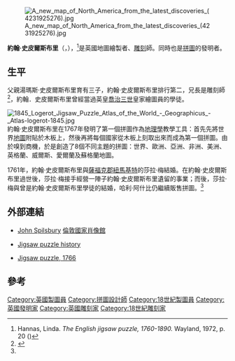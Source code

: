 [[File:A_new_map_of_North_America_from_the_latest_discoveries_(4231925276).jpg|thumb]]

'''約翰·史皮爾斯布里'''（{{lang-en|John Spilsbury}}，{{BD|1739年||1769年|04月3日|catIdx=J約}}），<ref>Hannas, Linda. ''The English jigsaw puzzle, 1760-1890.'' Wayland, 1972, p. 20 ({{Google books|NLsKAQAAIAAJ|preview|page=20}})</ref>是英國地圖繪製者、[[雕刻|雕刻]]師。同時也是[[拼圖|拼圖]]的發明者。

==生平==
父親湯瑪斯·史皮爾斯布里育有三子，約翰·史皮爾斯布里排行第二，兄長是雕刻師{{tsl|en|Jonathan Spilsbury|喬納森·史皮爾斯布里}}<ref name=ODNB>{{ODNBweb|id=26154|title=Spilsbury, Jonathan|first=Susan|last=Sloman}}</ref>，約翰．史皮爾斯布里曾經當過英皇[[喬治三世_(英國)|喬治三世]]皇家繪圖員{{tsl|en|Thomas Jefferys|湯瑪斯·杰弗里斯}}的學徒。

[[File:1845_Logerot_Jigsaw_Puzzle_Atlas_of_the_World_-_Geographicus_-_Atlas-logerot-1845.jpg|thumb]]
約翰·史皮爾斯布里在1767年發明了第一個拼圖作為[[地理學|地理學]]教學工具：首先先將世界[[地圖|地圖]]附貼於木板上，然後再將每個國家從木板上刻取出來而成為第一個拼圖。由於嗅到商機，於是創造了8個不同主題的拼圖：世界、歐洲、亞洲、非洲、美洲、英格蘭、威爾斯、愛爾蘭及蘇格蘭地圖。

1761年，約翰·史皮爾斯布里與[[薩福克郡|薩福克郡]][[紐馬基特|紐馬基特]]的莎拉·梅結婚。在約翰·史皮爾斯布里過世後，莎拉·梅接手經營一陣子約翰·史皮爾斯布里遺留的事業；而後，莎拉·梅與曾是約翰·史皮爾斯布里學徒的{{tsl|en|Harry Ashby|哈利·阿什比}}結婚，哈利·阿什比仍繼續販售拼圖。<ref name=ODNB/>

==外部連結==
* {{en}}[http://www.npg.org.uk/collections/search/person/mp62395/john-spilsbury John Spilsbury] {{Wayback|url=http://www.npg.org.uk/collections/search/person/mp62395/john-spilsbury |date=20131214100226 }} [[倫敦|倫敦]][[國家肖像館|國家肖像館]]
* {{en}}[https://web.archive.org/web/20121031222325/http://www.ideafinder.com/history/inventions/jigpuzzle.htm Jigsaw puzzle history]
* {{en}}[http://www.bl.uk/learning/artimages/maphist/minds/jigsawpuzzle/jigsawpuzzle1766.html Jigsaw puzzle, 1766] {{Wayback|url=http://www.bl.uk/learning/artimages/maphist/minds/jigsawpuzzle/jigsawpuzzle1766.html |date=20131214101610 }}

==參考==
{{reflist}}

{{DEFAULTSORT:Spilsbury, John}}
[[Category:英國製圖員|Category:英國製圖員]]
[[Category:拼圖設計師|Category:拼圖設計師]]
[[Category:18世紀製圖員|Category:18世紀製圖員]]
[[Category:英國發明家|Category:英國發明家]]
[[Category:英國雕刻家|Category:英國雕刻家]]
[[Category:18世紀雕刻家|Category:18世紀雕刻家]]

{{Geographer-stub}}
{{UK-bio-stub}}